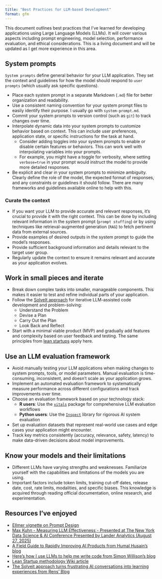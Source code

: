 ```yaml
---
title: "Best Practices for LLM-based Development"
format: gfm
---
```


This document outlines best practices that I've learned for developing applications using Large Language Models (LLMs). It will cover various aspects including prompt engineering, model selection, performance evaluation, and ethical considerations. This is a living document and will be updated as I get more experience in this area.

## System prompts

`System prompts` define general behavior for your LLM application. They set the context and guidelines for how the model should respond to `user prompts` (which usually ask specific questions).

- Place each system prompt in a separate Markdown (`.md`) file for better organization and readability.
- Use a consistent naming convention for your system prompt files to easily identify their purpose. I usually go with `system-prompt.md`.
- Commit your system prompts to version control (such as `git`) to track changes over time.
- Interpolate dynamic data into your system prompts to customize behavior based on context. This can include user preferences, application state, or specific instructions for the task at hand.
    - Consider adding toggles into your system prompts to enable or disable certain features or behaviors. This can work well with interpolating variables into your prompts.
    - For example, you might have a toggle for verbosity, where setting `verbose=true` in your prompt would instruct the model to provide more detailed responses.
- Be explicit and clear in your system prompts to minimize ambiguity. Clearly define the role of the model, the expected format of responses, and any constraints or guidelines it should follow. There are many frameworks and guidelines available online to help with this.

### Curate the context

- If you want your LLM to provide accurate and relevant responses, it's crucial to provide it with the right context. This can be done by including relevant information in the system prompt (`prompt stuffing`) or by using techniques like retrieval-augmented generation (`RAG`) to fetch pertinent data from external sources.
- Provide examples of desired outputs in the system prompt to guide the model's responses.
- Provide sufficient background information and details relevant to the target user group.
- Regularly update the context to ensure it remains relevant and accurate as your application evolves.

## Work in small pieces and iterate

- Break down complex tasks into smaller, manageable components. This makes it easier to test and refine individual parts of your application.
- Follow the [SolveIt approach](https://parmsam.github.io/garden/solve-it) for iterative LLM-assisted code development and problem-solving:
    - Understand the Problem
    - Devise a Plan
    - Carry Out the Plan
    - Look Back and Reflect
- Start with a minimal viable product (MVP) and gradually add features and complexity based on user feedback and testing. The same principles from [lean startups](https://en.wikipedia.org/wiki/Lean_startup) apply here.

## Use an LLM evaluation framework

- Avoid manually testing your LLM applications when making changes to system prompts, tools, or model parameters. Manual evaluation is time-consuming, inconsistent, and doesn't scale as your application grows.
- Implement an automated evaluation framework to systematically measure performance across different configurations and track improvements over time.
- Choose an evaluation framework based on your technology stack:
    - **R users**: Use the [`vitals`](https://vitals.tidyverse.org/index.html) package for comprehensive LLM evaluation workflows
    - **Python users**: Use the [`Inspect`](https://inspect.aisi.org.uk/) library for rigorous AI system evaluation
- Set up evaluation datasets that represent real-world use cases and edge cases your application might encounter.
- Track key metrics consistently (accuracy, relevance, safety, latency) to make data-driven decisions about model improvements.

## Know your models and their limitations

- Different LLMs have varying strengths and weaknesses. Familiarize yourself with the capabilities and limitations of the models you are using. 
- Important factors include token limits, training cut-off dates, release date, cost, rate limits, modalities, and specific biases. This knowledge is acquired through reading official documentation, online research, and experimentation.

## Resources I've enjoyed

- [Ellmer vignette on Prompt Design](https://ellmer.tidyverse.org/articles/prompt-design.html)
- [Max Kuhn - Measuring LLM Effectiveness -  Presented at The New York Data Science & AI Conference Presented by Lander Analytics (August 27, 2025)](https://www.youtube.com/embed/TQKbaIR-8J4)
- [A Field Guide to Rapidly Improving AI Products from Humal Husain's blog](https://hamel.dev/blog/posts/field-guide/)
- [Here’s how I use LLMs to help me write code from Simon Willison's blog](https://simonwillison.net/2025/Mar/11/using-llms-for-code/)
- [Lean Startup methodology Wiki article](https://en.wikipedia.org/wiki/Lean_startup)
- [The Solveit approach turns frustrating AI conversations into learning experiences from Rens' Blog](http://rensdimmendaal.com/posts/solveit-course-key-take-aways)
